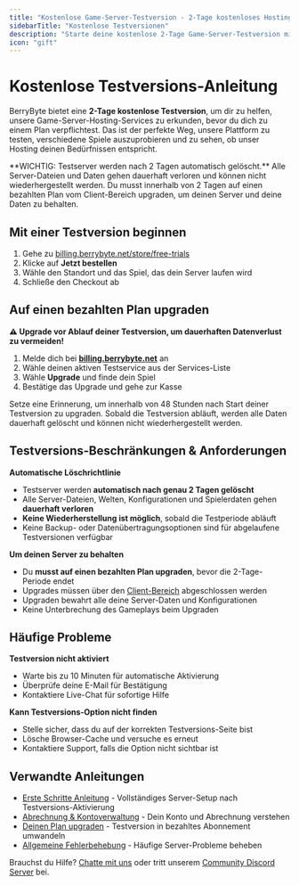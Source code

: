```yaml
---
title: "Kostenlose Game-Server-Testversion - 2-Tage kostenloses Hosting für Minecraft, Palworld & mehr"
sidebarTitle: "Kostenlose Testversionen"
description: "Starte deine kostenlose 2-Tage Game-Server-Testversion mit BerryByte. Teste Minecraft, Palworld, Rust und über 20 Spiele ohne Verpflichtung. Sofortiges Setup, alle Features, jederzeit upgraden."
icon: "gift"
---
```


# Kostenlose Testversions-Anleitung

BerryByte bietet eine **2-Tage kostenlose Testversion**, um dir zu helfen, unsere Game-Server-Hosting-Services zu erkunden, bevor du dich zu einem Plan verpflichtest. Das ist der perfekte Weg, unsere Plattform zu testen, verschiedene Spiele auszuprobieren und zu sehen, ob unser Hosting deinen Bedürfnissen entspricht.

<Warning>
  **WICHTIG: Testserver werden nach 2 Tagen automatisch gelöscht.** Alle Server-Dateien und Daten gehen dauerhaft verloren und können nicht wiederhergestellt werden. Du musst innerhalb von 2 Tagen auf einen bezahlten Plan vom Client-Bereich upgraden, um deinen Server und deine Daten zu behalten.
</Warning>

## Mit einer Testversion beginnen

1. Gehe zu [billing.berrybyte.net/store/free-trials](https://billing.berrybyte.net/store/free-trials)
2. Klicke auf **Jetzt bestellen**
3. Wähle den Standort und das Spiel, das dein Server laufen wird
4. Schließe den Checkout ab

## Auf einen bezahlten Plan upgraden

**⚠️ Upgrade vor Ablauf deiner Testversion, um dauerhaften Datenverlust zu vermeiden!**

1. Melde dich bei [**billing.berrybyte.net**](https://billing.berrybyte.net/login) an
2. Wähle deinen aktiven Testservice aus der Services-Liste
3. Wähle **Upgrade** und finde dein Spiel
4. Bestätige das Upgrade und gehe zur Kasse

<Tip>
  Setze eine Erinnerung, um innerhalb von 48 Stunden nach Start deiner Testversion zu upgraden. Sobald die Testversion abläuft, werden alle Daten dauerhaft gelöscht und können nicht wiederhergestellt werden.
</Tip>

## Testversions-Beschränkungen & Anforderungen

**Automatische Löschrichtlinie**
- Testserver werden **automatisch nach genau 2 Tagen gelöscht**
- Alle Server-Dateien, Welten, Konfigurationen und Spielerdaten gehen **dauerhaft verloren**
- **Keine Wiederherstellung ist möglich**, sobald die Testperiode abläuft
- Keine Backup- oder Datenübertragungsoptionen sind für abgelaufene Testversionen verfügbar

**Um deinen Server zu behalten**
- Du **musst auf einen bezahlten Plan upgraden**, bevor die 2-Tage-Periode endet
- Upgrades müssen über den [Client-Bereich](https://billing.berrybyte.net/login) abgeschlossen werden
- Upgraden bewahrt alle deine Server-Daten und Konfigurationen
- Keine Unterbrechung des Gameplays beim Upgraden

## Häufige Probleme

**Testversion nicht aktiviert**
- Warte bis zu 10 Minuten für automatische Aktivierung
- Überprüfe deine E-Mail für Bestätigung
- Kontaktiere Live-Chat für sofortige Hilfe

**Kann Testversions-Option nicht finden**
- Stelle sicher, dass du auf der korrekten Testversions-Seite bist
- Lösche Browser-Cache und versuche es erneut
- Kontaktiere Support, falls die Option nicht sichtbar ist

## Verwandte Anleitungen

- [Erste Schritte Anleitung](/de/schnellstart) - Vollständiges Server-Setup nach Testversions-Aktivierung
- [Abrechnung & Kontoverwaltung](/help) - Dein Konto und Abrechnung verstehen
- [Deinen Plan upgraden](/de/hilfe/upgrade-plan) - Testversion in bezahltes Abonnement umwandeln
- [Allgemeine Fehlerbehebung](/de/hilfe/troubleshooting) - Häufige Server-Probleme beheben

Brauchst du Hilfe? [Chatte mit uns](https://berrybyte.net/contact) oder tritt unserem [Community Discord Server](https://discord.com/invite/Pv8DMpXtma) bei.